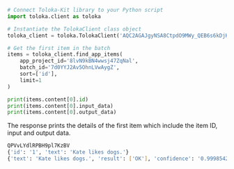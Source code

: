 ```python
# Connect Toloka-Kit library to your Python script
import toloka.client as toloka

# Instantiate the TolokaClient class object
toloka_client = toloka.TolokaClient('AQC2AGAJgyNSA8CtpdO9MWy_QEB6s6kDjHUoElE', 'PRODUCTION')

# Get the first item in the batch
items = toloka_client.find_app_items(
    app_project_id='8lvN9kBN4wwsj47ZqNal',
    batch_id='7d0YYJ2Av5OhnLVwAygZ',
    sort=['id'],
    limit=1
)

print(items.content[0].id)
print(items.content[0].input_data)
print(items.content[0].output_data)
```

The response prints the details of the first item which include the item ID, input and output data.

```bash
QPVvLYdlRPBH9pl7KzBV
{'id': '1', 'text': 'Kate likes dogs.'}
{'text': 'Kate likes dogs.', 'result': ['OK'], 'confidence': '0.9998542274'}
```